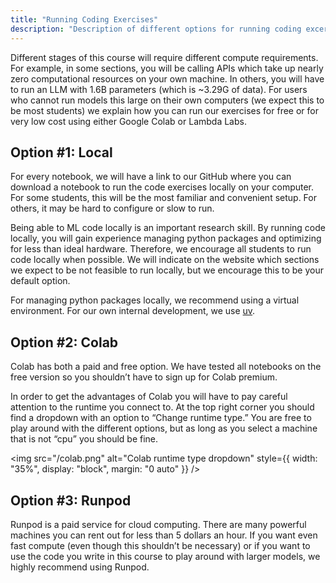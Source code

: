 ```yaml
---
title: "Running Coding Exercises"
description: "Description of different options for running coding excerises for the course."
---
```


Different stages of this course will require different compute requirements. For example, in some sections, you will be calling APIs which take up nearly zero computational resources on your own machine. In others, you will have to run an LLM with 1.6B parameters (which is ~3.29G of data). For users who cannot run models this large on their own computers (we expect this to be most students) we explain how you can run our exercises for free or for very low cost using either Google Colab or Lambda Labs.

## Option #1: Local

For every notebook, we will have a link to our GitHub where you can download a notebook to run the code exercises locally on your computer. For some students, this will be the most familiar and convenient setup. For others, it may be hard to configure or slow to run.

Being able to ML code locally is an important research skill. By running code locally, you will gain experience managing python packages and optimizing for less than ideal hardware. Therefore, we encourage all students to run code locally when possible. We will indicate on the website which sections we expect to be not feasible to run locally, but we encourage this to be your default option.

For managing python packages locally, we recommend using a virtual environment. For our own internal development, we use [uv](https://docs.astral.sh/uv/).

## Option #2: Colab

Colab has both a paid and free option. We have tested all notebooks on the free version so you shouldn’t have to sign up for Colab premium.

In order to get the advantages of Colab you will have to pay careful attention to the runtime you connect to. At the top right corner you should find a dropdown with an option to “Change runtime type.” You are free to play around with the different options, but as long as you select a machine that is not “cpu” you should be fine.

<img
  src="/colab.png"
  alt="Colab runtime type dropdown"
  style={{ width: "35%", display: "block", margin: "0 auto" }}
/>

## Option #3: Runpod

Runpod is a paid service for cloud computing. There are many powerful machines you can rent out for less than 5 dollars an hour. If you want even fast compute (even though this shouldn’t be necessary) or if you want to use the code you write in this course to play around with larger models, we highly recommend using Runpod.

<NextPageButton />
